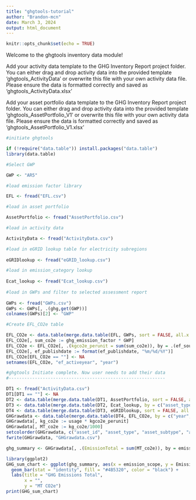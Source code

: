 ```yaml
---
title: "ghgtools-tutorial"
author: "Brandon-mcn"
date: March 3, 2024
output: html_document
---
```


```r
knitr::opts_chunk$set(echo = TRUE)
```

Welcome to the ghgtools inventory data module!

Add your activity data template to the GHG Inventory Report project folder. You can either drag and drop activity data into the provided template 'ghgtools_ActivityData' or overwrite this file with your own activity data file. Please ensure the data is formatted correctly and saved as 'ghgtools_ActivityData.xlsx'

Add your asset portfolio data template to the GHG Inventory Report project folder. You can either drag and drop activity data into the provided template 'ghgtools_AssetPortfolio_V1' or overwrite this file with your own activity data file. Please ensure the data is formatted correctly and saved as 'ghgtools_AssetPortfolio_V1.xlsx'


```r
#initiate ghgtools

if (!require("data.table")) install.packages("data.table")
library(data.table)

#Select GWP 

GWP <- "AR5"

#load emission factor library

EFL <- fread("EFL.csv")

#load in asset portfolio 

AssetPortfolio <- fread("AssetPortfolio.csv")

#load in activity data

ActivityData <- fread("ActivityData.csv")

#load in eGRID lookup table for electricity subregions
  
eGRIDlookup <- fread("eGRID_lookup.csv")

#load in emission_category lookup
  
Ecat_lookup <- fread("Ecat_lookup.csv")
  
#load in GWPs and filter to selected assessment report
  
GWPs <- fread("GWPs.csv")
GWPs <- GWPs[, .(ghg,get(GWP))]
colnames(GWPs)[2] <- "GWP"

#Create EFL_CO2e table

EFL_CO2e <- data.table(merge.data.table(EFL, GWPs, sort = FALSE, all.x = TRUE))
EFL_CO2e[, sum_co2e := ghg_emission_factor * GWP]
EFL_CO2e <- EFL_CO2e[, .(kgco2e_perunit = sum(sum_co2e)), by = .(ef_source, ef_publishdate, ef_activeyear, service_type, unit, emission_category, service_subcategory1, service_subcategory2, emission_scope, country, subregion)]
EFL_CO2e[, ef_publishdate := format(ef_publishdate, "%m/%d/%Y")]
EFL_CO2e[EFL_CO2e == ""] <- NA
setnames(EFL_CO2e, "ef_activeyear", "year")

#ghgtools Initiate complete. Now user needs to add their data
#------------------------------------------------------------

DT1 <- fread("ActivityData.csv")
DT1[DT1 == ""] <- NA
DT2 <- data.table(merge.data.table(DT1, AssetPortfolio, sort = FALSE, all.x = TRUE))
DT3 <- data.table(merge.data.table(DT2, Ecat_lookup, by = c("asset_type", "service_type"), sort = FALSE))
DT4 <- data.table(merge.data.table(DT3, eGRIDlookup, sort = FALSE, all.x = TRUE))
GHGrawdata <- data.table(merge.data.table(DT4, EFL_CO2e, by = c("year", "service_type", "emission_category", "service_subcategory1", "service_subcategory2", "country", "subregion", "unit"), all.x = TRUE, sort = FALSE))
GHGrawdata[, kg_co2e := usage * kgco2e_perunit]
GHGrawdata[, MT_co2e := kg_co2e/1000]
setcolorder(GHGrawdata, c("asset_id", "asset_type", "asset_subtype", "address", "city", "state", "zip", "country", "region", "subregion", "business_unit", "year_built", "sqft", "service_type", "unit", "vendor", "account_id", "meter_number", "date", "year", "cost", "usage", "emission_category", "service_subcategory1", "service_subcategory2", "emission_scope", "kgco2e_perunit", "kg_co2e", "MT_co2e", "ef_source", "ef_publishdate"))
fwrite(GHGrawdata, "GHGrawdata.csv")

```

```r
ghg_summary <- GHGrawdata[, .(EmissionTotal = sum(MT_co2e)), by = emission_scope]

library(ggplot2)
GHG_sum_chart <- ggplot(ghg_summary, aes(x = emission_scope, y = EmissionTotal)) +
  geom_bar(stat = "identity", fill = "#4B5320", color = "black") +
  labs(title = "GHG Emissions Total",
       x = "",
       y = "MT CO2e")
print(GHG_sum_chart)

```
